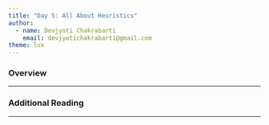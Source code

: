 ```yaml
---
title: "Day 5: All About Heuristics"
author: 
  - name: Devjyoti Chakrabarti
    email: devjyotichakrabarti@gmail.com
theme: lux      
---
```


### Overview 

---

### Additional Reading 

---
